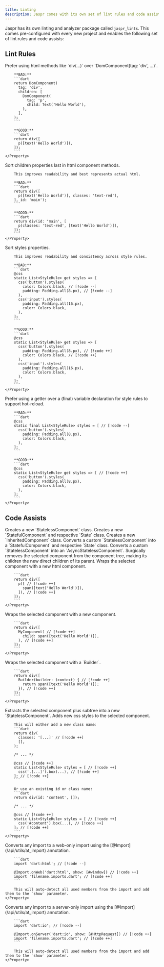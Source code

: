 ```yaml
---
title: Linting
description: Jaspr comes with its own set of lint rules and code assists.
---
```


Jaspr has its own linting and analyzer package called `jaspr_lints`. This comes pre-configured
with every new project and enables the following set of lint rules and code assists:

## Lint Rules

<Card>
    <Property name="prefer_html_methods" type="Fix available">
        Prefer using html methods like `div(...)` over `DomComponent(tag: 'div', ...)`.

        **BAD:**
        ```dart
        return DomComponent(
          tag: 'div',
          children: [
            DomComponent(
              tag: 'p',
              child: Text('Hello World'),
            ),
          ],
        );
        ```

        **GOOD:**
        ```dart
        return div([
          p([text('Hello World')]),
        ]);
        ```
    </Property>
</Card>

<Card>
    <Property name="sort_children_properties_last" type="Fix available">
        Sort children properties last in html component methods.

        This improves readability and best represents actual html.

        **BAD:**
        ```dart
        return div([
          p([text('Hello World')], classes: 'text-red'),
        ], id: 'main');
        ```

        **GOOD:**
        ```dart
        return div(id: 'main', [
          p(classes: 'text-red', [text('Hello World')]),
        ]);
        ```
    </Property>
</Card>

<Card>
    <Property name="styles_ordering" type="Fix available">
        Sort styles properties.

        This improves readability and consistency across style rules.

        **BAD:**
        ```dart
        @css
        static List<StyleRule> get styles => [
          css('button').styles(
            color: Colors.black, // [!code --]
            padding: Padding.all(8.px), // [!code --]
          ),
          css('input').styles(
            padding: Padding.all(16.px),
            color: Colors.black,
          ),
        ];
        ```

        **GOOD:**
        ```dart
        @css
        static List<StyleRule> get styles => [
          css('button').styles(
            padding: Padding.all(8.px), // [!code ++]
            color: Colors.black, // [!code ++]
          ),
          css('input').styles(
            padding: Padding.all(16.px),
            color: Colors.black,
          ),
        ];
        ```
    </Property>
</Card>

<Card>
    <Property name="prefer_styles_getter" type="Fix available">
        Prefer using a getter over a (final) variable declaration for style rules to support hot-reload.

        **BAD:**
        ```dart
        @css
        static final List<StyleRule> styles = [ // [!code --]
          css('button').styles(
            padding: Padding.all(8.px),
            color: Colors.black,
          ),
        ];
        ```

        **GOOD:**
        ```dart
        @css
        static List<StyleRule> get styles => [ // [!code ++]
          css('button').styles(
            padding: Padding.all(8.px),
            color: Colors.black,
          ),
        ];
        ```
    </Property>
</Card>

## Code Assists

<Card>
    <Property name="Create StatelessComponent" type="Top level">
        Creates a new `StatelessComponent` class.
    </Property>
</Card>

<Card>
    <Property name="Create StatefulComponent" type="Top level">
        Creates a new `StatefulComponent` and respective `State` class.
    </Property>
</Card>

<Card>
    <Property name="Create InheritedComponent" type="Top level">
        Creates a new `InheritedComponent` class.
    </Property>
</Card>

<Card>
    <Property name="Convert to StatefulComponent" type="Class level">
        Converts a custom `StatelessComponent` into a `StatefulComponent` and respective `State` class.
    </Property>
</Card>

<Card>
    <Property name="Convert to AsyncStatelessComponent" type="Class level">
        Converts a custom `StatelessComponent` into an `AsyncStatelessComponent`.
    </Property>
</Card>

<Card>
    <Property name="Remove this component" type="Component tree level">
        Surgically removes the selected component from the component tree, making its
        children the new direct children of its parent.
    </Property>
</Card>

<Card>
    <Property name="Wrap with html..." type="Component tree level">
        Wraps the selected component with a new html component.

        ```dart
        return div([
          p([ // [!code ++]
            span([text('Hello World')]),
          ]), // [!code ++]
        ]);
        ```
    </Property>
</Card>

<Card>
    <Property name="Wrap with component..." type="Component tree level">
        Wraps the selected component with a new component.

        ```dart
        return div([
          MyComponent( // [!code ++]
            child: span([text('Hello World')]),
          ), // [!code ++]
        ]);
        ```
    </Property>
</Card>

<Card>
    <Property name="Wrap with Builder" type="Component tree level">
        Wraps the selected component with a `Builder`.

        ```dart
        return div([
          Builder(builder: (context) { // [!code ++]
            return span([text('Hello World')]);
          }), // [!code ++]
        ]);
        ```
    </Property>
</Card>

<Card>
    <Property name="Extract component" type="Component tree level">
        Extracts the selected component plus subtree into a new `StatelessComponent`.
    </Property>
</Card>

<Card>
    <Property name="Add styles" type="Component tree level">
        Adds new css styles to the selected component.

        This will either add a new class name:
        ```dart
        return div(
          classes: '[...]' // [!code ++]
          [],
        );

        /* ... */

        @css // [!code ++]
        static List<StyleRule> styles = [ // [!code ++]
          css('.[...]').box(...), // [!code ++]
        ]; // [!code ++]
        ```

        Or use an existing id or class name:
        ```dart
        return div(id: 'content', []);

        /* ... */

        @css // [!code ++]
        static List<StyleRule> styles = [ // [!code ++]
          css('#content').box(...), // [!code ++]
        ]; // [!code ++]
        ```
    </Property>
</Card>

<Card>
    <Property name="Convert to web-only import" type="Directive level">
        Converts any import to a web-only import using the [@Import](/api/utils/at_import) annotation.

        ```dart
        import 'dart:html'; // [!code --]

        @Import.onWeb('dart:html', show: [#window]) // [!code ++]
        import 'filename.imports.dart'; // [!code ++]
        ```

        This will auto-detect all used members from the import and add them to the `show` parameter.
    </Property>
</Card>

<Card>
    <Property name="Convert to server-only import">
        Converts any import to a server-only import using the [@Import](/api/utils/at_import) annotation.

        ```dart
        import 'dart:io'; // [!code --]

        @Import.onServer('dart:io', show: [#HttpRequest]) // [!code ++]
        import 'filename.imports.dart'; // [!code ++]
        ```

        This will auto-detect all used members from the import and add them to the `show` parameter.
    </Property>
</Card>
